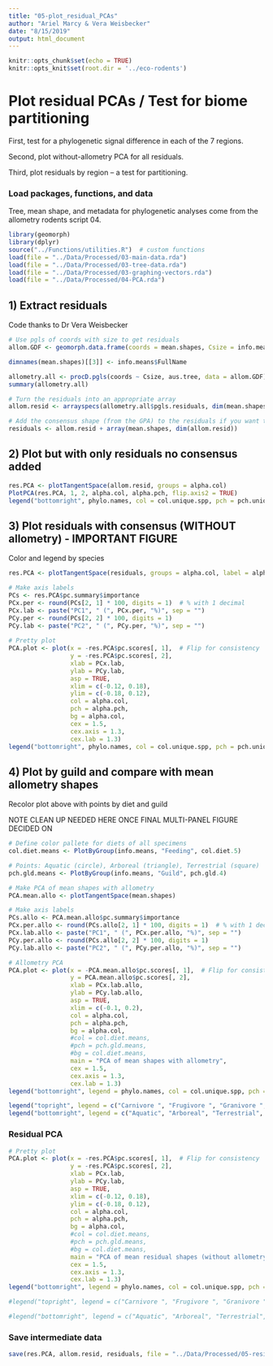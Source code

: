 ```yaml
---
title: "05-plot_residual_PCAs"
author: "Ariel Marcy & Vera Weisbecker"
date: "8/15/2019"
output: html_document
---
```


```r
knitr::opts_chunk$set(echo = TRUE)
knitr::opts_knit$set(root.dir = '../eco-rodents')
```

# Plot residual PCAs / Test for biome partitioning 
First, test for a phylogenetic signal difference in each of the 7 regions. 

Second, plot without-allometry PCA for all residuals.

Third, plot residuals by region -- a test for partitioning.

### Load packages, functions, and data
Tree, mean shape, and metadata for phylogenetic analyses come from the allometry rodents script 04. 
```r
library(geomorph)
library(dplyr)
source("../Functions/utilities.R")  # custom functions
load(file = "../Data/Processed/03-main-data.rda")
load(file = "../Data/Processed/03-tree-data.rda")
load(file = "../Data/Processed/03-graphing-vectors.rda")
load(file = "../Data/Processed/04-PCA.rda")
```

## 1) Extract residuals
Code thanks to Dr Vera Weisbecker
```r
# Use pgls of coords with size to get residuals
allom.GDF <- geomorph.data.frame(coords = mean.shapes, Csize = info.means$MeanCsize) 

dimnames(mean.shapes)[[3]] <- info.means$FullName

allometry.all <- procD.pgls(coords ~ Csize, aus.tree, data = allom.GDF)
summary(allometry.all)

# Turn the residuals into an appropriate array
allom.resid <- arrayspecs(allometry.all$pgls.residuals, dim(mean.shapes)[[1]], 3)

# Add the consensus shape (from the GPA) to the residuals if you want to understand the landmark variation in the residuals - needed for script 06
residuals <- allom.resid + array(mean.shapes, dim(allom.resid))
```

## 2) Plot but with only residuals no consensus added
```r
res.PCA <- plotTangentSpace(allom.resid, groups = alpha.col)
PlotPCA(res.PCA, 1, 2, alpha.col, alpha.pch, flip.axis2 = TRUE)
legend("bottomright", phylo.names, col = col.unique.spp, pch = pch.unique.spp, pt.bg = col.unique.spp, cex = .53, pt.cex = .7, ncol = 2)
```

## 3) Plot residuals with consensus (WITHOUT allometry) - IMPORTANT FIGURE
Color and legend by species
```r
res.PCA <- plotTangentSpace(residuals, groups = alpha.col, label = alpha.names)

# Make axis labels
PCs <- res.PCA$pc.summary$importance
PCx.per <- round(PCs[2, 1] * 100, digits = 1)  # % with 1 decimal
PCx.lab <- paste("PC1", " (", PCx.per, "%)", sep = "")
PCy.per <- round(PCs[2, 2] * 100, digits = 1)
PCy.lab <- paste("PC2", " (", PCy.per, "%)", sep = "")
        
# Pretty plot
PCA.plot <- plot(x = -res.PCA$pc.scores[, 1],  # Flip for consistency
                 y = -res.PCA$pc.scores[, 2],  
                 xlab = PCx.lab, 
                 ylab = PCy.lab,
                 asp = TRUE,
                 xlim = c(-0.12, 0.18),
                 ylim = c(-0.18, 0.12),
                 col = alpha.col, 
                 pch = alpha.pch, 
                 bg = alpha.col,
                 cex = 1.5,
                 cex.axis = 1.3, 
                 cex.lab = 1.3)
legend("bottomright", phylo.names, col = col.unique.spp, pch = pch.unique.spp, pt.bg = col.unique.spp, cex = .57, pt.cex = .7, ncol = 2)
```

## 4) Plot by guild and compare with mean allometry shapes 
Recolor plot above with points by diet and guild

NOTE CLEAN UP NEEDED HERE ONCE FINAL MULTI-PANEL FIGURE DECIDED ON
```r
# Define color pallete for diets of all specimens
col.diet.means <- PlotByGroup(info.means, "Feeding", col.diet.5)

# Points: Aquatic (circle), Arboreal (triangle), Terrestrial (square)
pch.gld.means <- PlotByGroup(info.means, "Guild", pch.gld.4)

# Make PCA of mean shapes with allometry
PCA.mean.allo <- plotTangentSpace(mean.shapes)

# Make axis labels
PCs.allo <- PCA.mean.allo$pc.summary$importance
PCx.per.allo <- round(PCs.allo[2, 1] * 100, digits = 1)  # % with 1 decimal
PCx.lab.allo <- paste("PC1", " (", PCx.per.allo, "%)", sep = "")
PCy.per.allo <- round(PCs.allo[2, 2] * 100, digits = 1)
PCy.lab.allo <- paste("PC2", " (", PCy.per.allo, "%)", sep = "")

# Allometry PCA
PCA.plot <- plot(x = -PCA.mean.allo$pc.scores[, 1],  # Flip for consistency
                 y = PCA.mean.allo$pc.scores[, 2],  
                 xlab = PCx.lab.allo, 
                 ylab = PCy.lab.allo,
                 asp = TRUE,
                 xlim = c(-0.1, 0.2),
                 col = alpha.col,
                 pch = alpha.pch,
                 bg = alpha.col,
                 #col = col.diet.means, 
                 #pch = pch.gld.means, 
                 #bg = col.diet.means,
                 main = "PCA of mean shapes with allometry",
                 cex = 1.5,
                 cex.axis = 1.3, 
                 cex.lab = 1.3)
legend("bottomright", legend = phylo.names, col = col.unique.spp, pch = pch.unique.spp, pt.bg = col.unique.spp, cex = 0.535, pt.cex = .7, ncol = 2)

legend("topright", legend = c("Carnivore ", "Frugivore ", "Granivore ", "Herbivore ", "Omnivore "), col = col.diet.5, border = NULL, pch = 15, cex = 0.9)
legend("bottomright", legend = c("Aquatic", "Arboreal", "Terrestrial", "Hopping"), col = "black", border = NULL, pch = c(21, 24, 22, 23), cex = 0.9)
```

### Residual PCA
```r
# Pretty plot
PCA.plot <- plot(x = -res.PCA$pc.scores[, 1],  # Flip for consistency
                 y = -res.PCA$pc.scores[, 2],  
                 xlab = PCx.lab, 
                 ylab = PCy.lab,
                 asp = TRUE,
                 xlim = c(-0.12, 0.18),
                 ylim = c(-0.18, 0.12),
                 col = alpha.col,
                 pch = alpha.pch,
                 bg = alpha.col,
                 #col = col.diet.means, 
                 #pch = pch.gld.means, 
                 #bg = col.diet.means,
                 main = "PCA of mean residual shapes (without allometry)",
                 cex = 1.5,
                 cex.axis = 1.3, 
                 cex.lab = 1.3)
legend("bottomright", legend = phylo.names, col = col.unique.spp, pch = pch.unique.spp, pt.bg = col.unique.spp, cex = 0.535, pt.cex = .7, ncol = 2)

#legend("topright", legend = c("Carnivore ", "Frugivore ", "Granivore ", "Herbivore ", "Omnivore "), col = col.diet.5, border = NULL, pch = 15, cex = 0.9)

#legend("bottomright", legend = c("Aquatic", "Arboreal", "Terrestrial", "Hopping"), col = "black", border = NULL, pch = c(21, 24, 22, 23), cex = 0.9)
```

### Save intermediate data
```r
save(res.PCA, allom.resid, residuals, file = "../Data/Processed/05-residual-data.rda")
```
